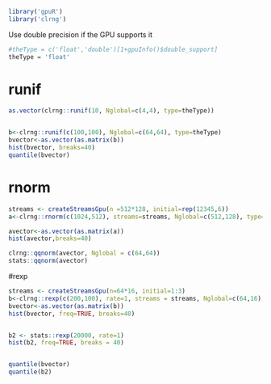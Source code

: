 <!--
%\VignetteEngine{knitr::knitr}
%\VignetteIndexEntry{Random numbers}
-->


```r
library('gpuR')
library('clrng')
```

Use double precision if the GPU supports it
```r
#theType = c('float','double')[1+gpuInfo()$double_support]
theType = 'float'
```




# runif

```r
as.vector(clrng::runif(10, Nglobal=c(4,4), type=theType))


b<-clrng::runif(c(100,100), Nglobal=c(64,64), type=theType)
bvector<-as.vector(as.matrix(b))
hist(bvector, breaks=40)
quantile(bvector)
```




# rnorm
```r
streams <- createStreamsGpu(n =512*128, initial=rep(12345,6))
a<-clrng::rnorm(c(1024,512), streams=streams, Nglobal=c(512,128), type=theType)

avector<-as.vector(as.matrix(a))
hist(avector,breaks=40)

clrng::qqnorm(avector, Nglobal = c(64,64))
stats::qqnorm(avector)
```







#rexp 
```r
streams <- createStreamsGpu(n=64*16, initial=1:3)
b<-clrng::rexp(c(200,100), rate=1, streams = streams, Nglobal=c(64,16), type="double")
bvector<-as.vector(as.matrix(b))
hist(bvector, freq=TRUE, breaks=40)


b2 <- stats::rexp(20000, rate=1)
hist(b2, freq=TRUE, breaks = 40)


quantile(bvector)
quantile(b2)

```

